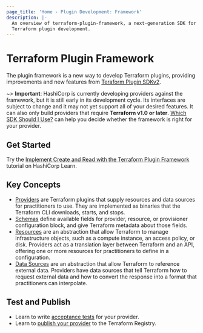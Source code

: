```yaml
---
page_title: 'Home - Plugin Development: Framework'
description: |-
  An overview of terraform-plugin-framework, a next-generation SDK for
  Terraform plugin development.
---
```


# Terraform Plugin Framework

The plugin framework is a new way to develop Terraform plugins, providing improvements and new features from [Teraform Plugin SDKv2](/plugin/sdkv2/sdkv2-intro).

~> **Important**: HashiCorp is currently developing providers against the framework, but it is still early in its development cycle. Its interfaces are subject to change and it may not yet support all of your desired features. It can also only build providers that require **Terraform v1.0 or later**.
[Which SDK Should I Use?](/plugin/which-sdk) can help you decide whether the framework is right for your provider.

## Get Started

Try the [Implement Create and Read with the Terraform Plugin Framework](https://learn.hashicorp.com/tutorials/terraform/plugin-framework-create?in=terraform/providers) tutorial on HashiCorp Learn.

## Key Concepts

- [Providers](/plugin/framework/providers) are Terraform plugins that supply resources and data sources for practitioners to use. They are implemented as binaries that the Terraform CLI downloads, starts, and stops.
- [Schemas](/plugin/framework/schemas) define available fields for provider, resource, or provisioner configuration block, and give Terraform metadata about those fields.
- [Resources](/plugin/framework/resources) are an abstraction that allow Terraform to manage infrastructure objects, such as a compute instance, an access policy, or disk. Providers act as a translation layer between Terraform and an API, offering one or more resources for practitioners to define in a configuration.
- [Data Sources](/plugin/framework/data-sources) are an abstraction that allow Terraform to reference external data. Providers have data sources that tell Terraform how to request external data and how to convert the response into a format that practitioners can interpolate.

## Test and Publish

- Learn to write [acceptance tests](/plugin/framework/acctests) for your provider.
- Learn to [publish your provider](/registry/providers/publishing) to the Terraform Registry.
